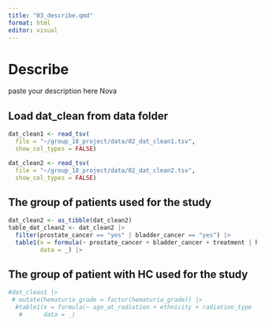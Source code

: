 ```yaml
---
title: "03_describe.qmd"
format: html
editor: visual
---
```


# Describe

paste your description here Nova

## Load dat_clean from data folder

```r
dat_clean1 <- read_tsv(
  file = "~/group_18_project/data/02_dat_clean1.tsv",
  show_col_types = FALSE)

dat_clean2 <- read_tsv(
  file = "~/group_18_project/data/02_dat_clean2.tsv",
  show_col_types = FALSE)
```

## The group of patients used for the study

```r

dat_clean2 <- as_tibble(dat_clean2)
table_dat_clean2 <- dat_clean2 |> 
  filter(prostate_cancer == "yes" | bladder_cancer == "yes") |>
  table1(x = formula(~ prostate_cancer + bladder_cancer + treatment | hc_incidence),
         data = _) |>

```

## The group of patient with HC used for the study

```r
#dat_clean1 |>
 # mutate(hematuria_grade = factor(hematuria_grade)) |>
  #table1(x = formula(~ age_at_radiation + ethnicity + radiation_type | treat),
   #      data = _)
```
